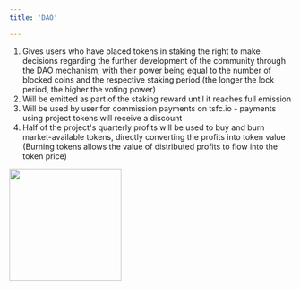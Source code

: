 ```yaml
---
title: 'DAO'

---
```

1. Gives users who have placed tokens in staking the right to make decisions
regarding the further development of the community through the DAO mechanism, with their power being equal to the number of blocked coins
and the respective staking period (the longer the lock period, the higher the voting power)
2. Will be emitted as part of the staking reward until it reaches full emission
3. Will be used by user for commission payments on tsfc.io - payments using project tokens will receive a discount
4. Half of the project's quarterly profits will be used to buy and burn market-available tokens, directly converting the profits into token value (Burning tokens allows the value of distributed profits to flow into the token price)

<img height="200" src="https://i.imgur.com/hgWM5Sw.jpeg" />
